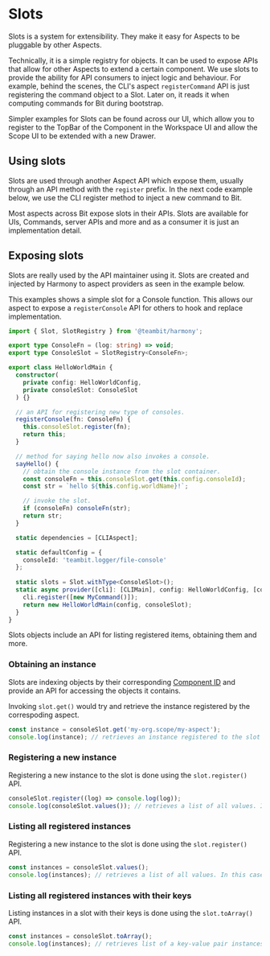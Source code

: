 # Slots

Slots is a system for extensibility. They make it easy for Aspects to be pluggable by other Aspects.

Technically, it is a simple registry for objects. It can be used to expose APIs that allow for other Aspects to extend a certain component.
We use slots to provide the ability for API consumers to inject logic and behaviour. For example, behind the scenes, the CLI's aspect 
`registerCommand` API is just registering the command object to a Slot. Later on, it reads it when computing commands for Bit during
bootstrap. 

Simpler examples for Slots can be found across our UI, which allow you to register to the TopBar of the Component in the Workspace UI
and allow the Scope UI to be extended with a new Drawer.


## Using slots

Slots are used through another Aspect API which expose them, usually through an API method with the `register` prefix.
In the next code example below, we use the CLI register method to inject a new command to Bit.

Most aspects across Bit expose slots in their APIs. Slots are available for UIs, Commands, server APIs and more and as a consumer
it is just an implementation detail.

## Exposing slots

Slots are really used by the API maintainer using it. Slots are created and injected by Harmony to aspect providers as seen
in the example below.

This examples shows a simple slot for a Console function. This allows our aspect to expose a `registerConsole` API for others to hook
and replace implementation.  


```ts
import { Slot, SlotRegistry } from '@teambit/harmony';

export type ConsoleFn = (log: string) => void;
export type ConsoleSlot = SlotRegistry<ConsoleFn>;

export class HelloWorldMain {
  constructor(
    private config: HelloWorldConfig,
    private consoleSlot: ConsoleSlot
  ) {}

  // an API for registering new type of consoles. 
  registerConsole(fn: ConsoleFn) {
    this.consoleSlot.register(fn);
    return this;
  }

  // method for saying hello now also invokes a console.
  sayHello() {
    // obtain the console instance from the slot container.
    const consoleFn = this.consoleSlot.get(this.config.consoleId);
    const str = `hello ${this.config.worldName}!`;

    // invoke the slot.
    if (consoleFn) consoleFn(str);
    return str;
  }

  static dependencies = [CLIAspect];

  static defaultConfig = {
    consoleId: 'teambit.logger/file-console'
  };
  
  static slots = Slot.withType<ConsoleSlot>();
  static async provider([cli]: [CLIMain], config: HelloWorldConfig, [consoleSlot]: [ConsoleSlot]) {
    cli.register([new MyCommand()]);
    return new HelloWorldMain(config, consoleSlot);
  }
}
```

Slots objects include an API for listing registered items, obtaining them and more.

### Obtaining an instance

Slots are indexing objects by their corresponding [Component ID](/docs/components/component-id) and provide an API
for accessing the objects it contains.

Invoking `slot.get()` would try and retrieve the instance registered by the correspoding aspect. 

```ts
const instance = consoleSlot.get('my-org.scope/my-aspect'); 
console.log(instance); // retrieves an instance registered to the slot by 'my-org.scope/my-aspect' if any.
```

### Registering a new instance

Registering a new instance to the slot is done using the `slot.register()` API. 

```ts
consoleSlot.register((log) => console.log(log)); 
console.log(consoleSlot.values()); // retrieves a list of all values. In this case: Function[].
```

### Listing all registered instances

Registering a new instance to the slot is done using the `slot.register()` API. 

```ts
const instances = consoleSlot.values();
console.log(instances); // retrieves a list of all values. In this case: Function[].
```

### Listing all registered instances with their keys

Listing instances in a slot with their keys is done using the `slot.toArray()` API. 

```ts
const instances = consoleSlot.toArray();
console.log(instances); // retrieves list of a key-value pair instances. { 'my-org.scope/my-aspect': Function }
```




